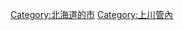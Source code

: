 {{Commonscat|Furano, Hokkaido}}
{{Catmore}}

{{DEFAULTSORT:Furano-shi}}
[[Category:北海道的市|Category:北海道的市]]
[[Category:上川管內|Category:上川管內]]